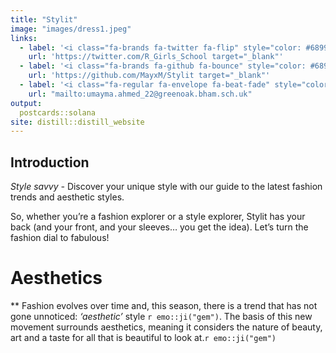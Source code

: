 ```yaml
---
title: "Stylit"
image: "images/dress1.jpeg"
links:
  - label: '<i class="fa-brands fa-twitter fa-flip" style="color: #6899ee;"></i>'
    url: 'https://twitter.com/R_Girls_School target="_blank"'
  - label: '<i class="fa-brands fa-github fa-bounce" style="color: #6899ee;"></i>'
    url: 'https://github.com/MayxM/Stylit target="_blank"'
  - label: '<i class="fa-regular fa-envelope fa-beat-fade" style="color: #6899ee;"></i> Contact Us'
    url: "mailto:umayma.ahmed_22@greenoak.bham.sch.uk"
output:
  postcards::solana
site: distill::distill_website
---
```

 
## Introduction
*Style savvy -* Discover your unique style with our guide to the latest fashion trends and aesthetic styles.

So, whether you’re a fashion explorer or a style explorer, Stylit has your back (and your front, and your sleeves… you get the idea). Let’s turn the fashion dial to fabulous! 

# Aesthetics
** Fashion evolves over time and, this season, there is a trend that has not gone unnoticed: *'aesthetic'* style `r emo::ji("gem")`. The basis of this new movement surrounds aesthetics, meaning it considers the nature of beauty, art and a taste for all that is beautiful to look at.`r emo::ji("gem")`



